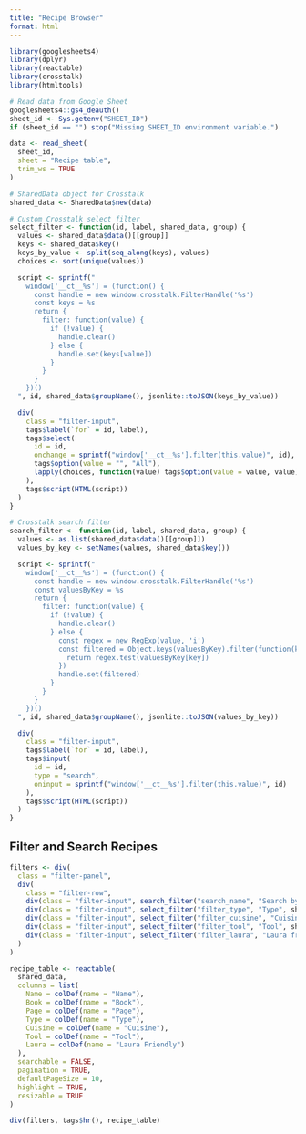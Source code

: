 ```yaml
---
title: "Recipe Browser"
format: html
---
```


```r
library(googlesheets4)
library(dplyr)
library(reactable)
library(crosstalk)
library(htmltools)

# Read data from Google Sheet
googlesheets4::gs4_deauth()
sheet_id <- Sys.getenv("SHEET_ID")
if (sheet_id == "") stop("Missing SHEET_ID environment variable.")

data <- read_sheet(
  sheet_id,
  sheet = "Recipe table",
  trim_ws = TRUE
)

# SharedData object for Crosstalk
shared_data <- SharedData$new(data)

# Custom Crosstalk select filter
select_filter <- function(id, label, shared_data, group) {
  values <- shared_data$data()[[group]]
  keys <- shared_data$key()
  keys_by_value <- split(seq_along(keys), values)
  choices <- sort(unique(values))

  script <- sprintf("
    window['__ct__%s'] = (function() {
      const handle = new window.crosstalk.FilterHandle('%s')
      const keys = %s
      return {
        filter: function(value) {
          if (!value) {
            handle.clear()
          } else {
            handle.set(keys[value])
          }
        }
      }
    })()
  ", id, shared_data$groupName(), jsonlite::toJSON(keys_by_value))

  div(
    class = "filter-input",
    tags$label(`for` = id, label),
    tags$select(
      id = id,
      onchange = sprintf("window['__ct__%s'].filter(this.value)", id),
      tags$option(value = "", "All"),
      lapply(choices, function(value) tags$option(value = value, value))
    ),
    tags$script(HTML(script))
  )
}

# Crosstalk search filter
search_filter <- function(id, label, shared_data, group) {
  values <- as.list(shared_data$data()[[group]])
  values_by_key <- setNames(values, shared_data$key())

  script <- sprintf("
    window['__ct__%s'] = (function() {
      const handle = new window.crosstalk.FilterHandle('%s')
      const valuesByKey = %s
      return {
        filter: function(value) {
          if (!value) {
            handle.clear()
          } else {
            const regex = new RegExp(value, 'i')
            const filtered = Object.keys(valuesByKey).filter(function(key) {
              return regex.test(valuesByKey[key])
            })
            handle.set(filtered)
          }
        }
      }
    })()
  ", id, shared_data$groupName(), jsonlite::toJSON(values_by_key))

  div(
    class = "filter-input",
    tags$label(`for` = id, label),
    tags$input(
      id = id,
      type = "search",
      oninput = sprintf("window['__ct__%s'].filter(this.value)", id)
    ),
    tags$script(HTML(script))
  )
}
```

## Filter and Search Recipes

```r
filters <- div(
  class = "filter-panel",
  div(
    class = "filter-row",
    div(class = "filter-input", search_filter("search_name", "Search by Name", shared_data, "Name")),
    div(class = "filter-input", select_filter("filter_type", "Type", shared_data, "Type")),
    div(class = "filter-input", select_filter("filter_cuisine", "Cuisine", shared_data, "Cuisine")),
    div(class = "filter-input", select_filter("filter_tool", "Tool", shared_data, "Tool")),
    div(class = "filter-input", select_filter("filter_laura", "Laura friendly (GF/OF)?", shared_data, "Laura"))
  )
)

recipe_table <- reactable(
  shared_data,
  columns = list(
    Name = colDef(name = "Name"),
    Book = colDef(name = "Book"),
    Page = colDef(name = "Page"),
    Type = colDef(name = "Type"),
    Cuisine = colDef(name = "Cuisine"),
    Tool = colDef(name = "Tool"),
    Laura = colDef(name = "Laura Friendly")
  ),
  searchable = FALSE,
  pagination = TRUE,
  defaultPageSize = 10,
  highlight = TRUE,
  resizable = TRUE
)
```

```r
div(filters, tags$hr(), recipe_table)
```